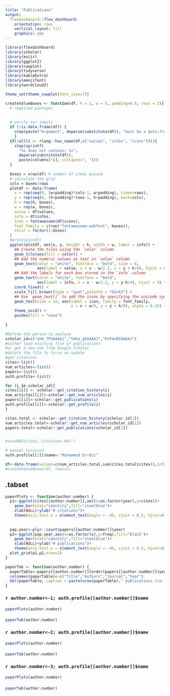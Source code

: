 ```yaml
---
title: "Publications"
output: 
  flexdashboard::flex_dashboard:
    orientation: rows
    vertical_layout: fill
    graphics: yes
---
```


```r
library(flexdashboard)
library(scholar)
library(knitr)
library(ggplot2)
library(cowplot)
library(tidyverse)
library(kableExtra)
library(emojifont)
library(wordcloud2)
```

```r
theme_set(theme_cowplot(font_size=7))
```

```r
createValueBoxes <- function(df, h = 2, w = 5, padding=0.5, rows = 2){
  # required packages
  
  
  # verify our inputs
  if (!is.data.frame(df)) {
    stop(paste("Argument", deparse(substitute(df)), "must be a data.frame."))
    }
  if(!all(i <- rlang::has_name(df,c("values", "infos", "icons")))){
    stop(sprintf(
      "%s does not contain: %s",
      deparse(substitute(df)),
      paste(columns[!i], collapse=", ")))
  }
  
  boxes = nrow(df) # number of items passed
  # calculate the grid
  cols = boxes/rows
  plotdf <- data.frame(
    x = rep(seq(0, (w+padding)*cols-1, w+padding), times=rows),
    y = rep(seq(0, (h+padding)*rows-1, h+padding), each=cols),
    h = rep(h, boxes),
    w = rep(w, boxes),
    value = df$values,
    info = df$infos,
    icon = fontawesome(df$icons),
    font_family = c(rep("fontawesome-webfont", boxes)),
    color = factor(1:boxes)
  )
  #print(plotdf)
  ggplot(plotdf, aes(x, y, height = h, width = w, label = info)) +
    ## Create the tiles using the `color` column
    geom_tile(aes(fill = color)) +
    ## Add the numeric values as text in `value` column
    geom_text(color = "white", fontface = "bold", size = 8,
              aes(label = value, x = x - w/2.2, y = y + h/4), hjust = 0) +
    ## Add the labels for each box stored in the `info` column
    geom_text(color = "white", fontface = "bold",
              aes(label = info, x = x - w/2.2, y = y-h/4), hjust = 0) +
    coord_fixed() +
    scale_fill_brewer(type = "qual",palette = "Dark2") +
    ## Use `geom_text()` to add the icons by specifying the unicode symbol.
    geom_text(size = 12, aes(label = icon, family = font_family,
                             x = x + w/4, y = y + h/8), alpha = 0.25) +
    theme_void() +
    guides(fill = "none")
  
} 
```

```r
#Define the person to analyze
scholar_id=c("sH4_TPkAAAAJ","59ha_gEAAAAJ","KtFmcBIAAAAJ")
#either load existing file of publications
#or get a new one from Google Scholar
#delete the file to force an update
#get citations
cites<-list()
num_articles<-list()
papers<-list()
auth.profile<-list()

for (i in scholar_id){
cites[[i]] <- scholar::get_citation_history(i) 
num_articles[[i]]<-scholar::get_num_articles(i)
papers[[i]]<-scholar::get_publications(i)
auth.profile[[i]]<-scholar::get_profile(i)
}

cites.total <- scholar::get_citation_history(scholar_id[1]) 
num_articles.total<-scholar::get_num_articles(scholar_id[1])
papers.total<-scholar::get_publications(scholar_id[1])


#saveRDS(cites,'citations.Rds')

# manual curation
auth.profile[[2]]$name<-"Mohammed Errbii"

```

```r
df<-data.frame(values=c(num_articles.total,sum(cites.total$cites)),infos=c("Publications","Citations"),icons=c("fa-file", "fa-book"))
#createValueBoxes(df, rows=1)

```

 {.tabset}
-----------------------------
```r

paperPlots <- function(author.number) {
  p1<-ggplot(cites[[author.number]],aes(x=as.factor(year),y=cites))+
    geom_bar(stat="identity",fill="steelblue")+
    xlab(NULL)+ylab("# citations")+
    theme(axis.text.x = element_text(angle = -45, vjust = 0.5, hjust=0.1))
  
  
  pap.year<-plyr::count(papers[[author.number]]$year)
  p2<-ggplot(pap.year,aes(x=as.factor(x),y=freq),fill="black")+
    geom_bar(stat="identity",fill="steelblue")+
    xlab(NULL)+ylab("# publications")+
    theme(axis.text.x = element_text(angle = -45, vjust = 0.5, hjust=0.1))
  plot_grid(p1,p2,nrow=1)
}

paperTab <- function(author.number) {
  paperTable<-papers[[author.number]][order(papers[[author.number]]$year,decreasing = T),c(1,2,3,6)]
  colnames(paperTable)<-c("Title","Authors","Journal","Year")
  kbl(paperTable, caption = paste(nrow(paperTable)," publications (co-)authored by ", auth.profile[[author.number]]$name," as of ", format(Sys.time(), "%b %d %Y")," ([google scholar](https://scholar.google.de/citations?user=",scholar_id[author.number],"))",sep=""),row.names = F) %>% kable_styling(bootstrap_options = c("striped", "hover"))
}

```


### `r author.number<-1; auth.profile[[author.number]]$name`
#### 

```r
paperPlots(author.number)
```

####
<div class="publication">
```r
paperTab(author.number)
```
</div>


### `r author.number<-2; auth.profile[[author.number]]$name`
#### 
```r
paperPlots(author.number)
```


####
<div class="publication">
```r
paperTab(author.number)
```
</div>

### `r author.number<-3; auth.profile[[author.number]]$name`
#### 
```r
paperPlots(author.number)
```


####
<div class="publication">
```r
paperTab(author.number)
```
</div>